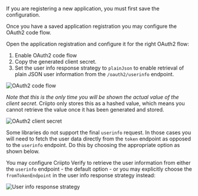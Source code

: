 If you are registering a new application, you must first save the configuration.

Once you have a saved application registration you may configure the OAuth2 code flow. 

Open the application registration and configure it for the right OAuth2 flow:

1. Enable OAuth2 code flow
2. Copy the generated client secret. 
3. Set the user info response strategy to `plainJson` to enable retrieval of plain JSON user information from the `/oauth2/userinfo` endpoint.

![OAuth2 code flow](./images/oauth2-code-flow.pngg)

_Note that this is the only time you will be shown the actual value of the client secret_. Criipto only stores this as a hashed value, which means you cannot retrieve the value once it has been generated and stored.

![OAuth2 client secret](./images/oauth2-client-secret.png)

<Highlight icon="file-lines">

Some libraries do not support the final `userinfo` request. In those cases you will need to fetch the user data directly from the `token` endpoint as opposed to the `userinfo` endpoint. Do this by choosing the appropriate option as shown below.

</Highlight>

You may configure Criipto Verify  to retrieve the user information from  either the `userinfo` endpoint - the default option - or you may explicitly choose the `fromTokenEndpoint` in the user info response strategy instead:


![User info response strategy](./images/userinfo-responsestrategy-fromtokenendpoint.png)


